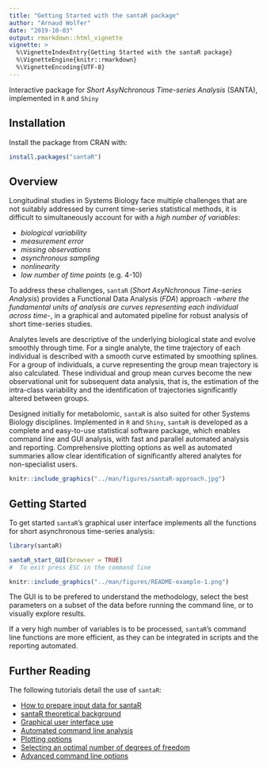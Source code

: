 ---
title: "Getting Started with the santaR package"
author: "Arnaud Wolfer"
date: "2019-10-03"
output: rmarkdown::html_vignette
vignette: >
  %\VignetteIndexEntry{Getting Started with the santaR package}
  %\VignetteEngine{knitr::rmarkdown}
  %\VignetteEncoding{UTF-8}
---

Interactive package for _Short AsyNchronous Time-series Analysis_ (SANTA), implemented in `R` and `Shiny`

## Installation

Install the package from CRAN with:
```{r, eval = FALSE}
install.packages("santaR")
```

## Overview

Longitudinal studies in Systems Biology face multiple challenges that are not suitably addressed by current time-series statistical methods, it is difficult to simultaneously account for with a _high number of variables_:

* _biological variability_
* _measurement error_
* _missing observations_
* _asynchronous sampling_
* _nonlinearity_
* _low number of time points_ (e.g. 4-10)

To address these challenges, `santaR` (_Short AsyNchronous Time-series Analysis_) provides a Functional Data Analysis (_FDA_) approach -_where the fundamental units of analysis are curves representing each individual across time_-, in a graphical and automated pipeline for robust analysis of short time-series studies. 

Analytes levels are descriptive of the underlying biological state and evolve smoothly through time. For a single analyte, the time trajectory of each individual is described with a smooth curve estimated by smoothing splines. For a group of individuals, a curve representing the group mean trajectory is also calculated. These individual and group mean curves become the new observational unit for subsequent data analysis, that is, the estimation of the intra-class variability and the identification of trajectories significantly altered between groups. 

Designed initially for metabolomic, `santaR` is also suited for other Systems Biology disciplines. Implemented in `R` and `Shiny`, `santaR` is developed as a complete and easy-to-use statistical software package, which enables command line and GUI analysis, with fast and parallel automated analysis and reporting. Comprehensive plotting options as well as automated summaries allow clear identification of significantly altered analytes for non-specialist users.

```{r, out.width = "700px", echo = FALSE}
knitr::include_graphics("../man/figures/santaR-approach.jpg")
```


## Getting Started

To get started `santaR`'s graphical user interface implements all the functions for short asynchronous time-series analysis:
```{r, eval = FALSE}
library(santaR)

santaR_start_GUI(browser = TRUE)
#  To exit press ESC in the command line
```
```{r, out.width = "700px", echo = FALSE}
knitr::include_graphics("../man/figures/README-example-1.png")
```

The GUI is to be prefered to understand the methodology, select the best parameters on a subset of the data before running the command line, or to visually explore results.

If a very high number of variables is to be processed, `santaR`'s command line functions are more efficient, as they can be integrated in scripts and the reporting automated.


## Further Reading

The following tutorials detail the use of `santaR`:

* [How to prepare input data for santaR](prepare-input-data.html)
* [santaR theoretical background](theoretical-background.html)
* [Graphical user interface use](santaR-GUI.pdf)
* [Automated command line analysis](automated-command-line.html)
* [Plotting options](plotting-options.html)
* [Selecting an optimal number of degrees of freedom](selecting-optimal-df.html)
* [Advanced command line options](advanced-command-line-functions.html)
